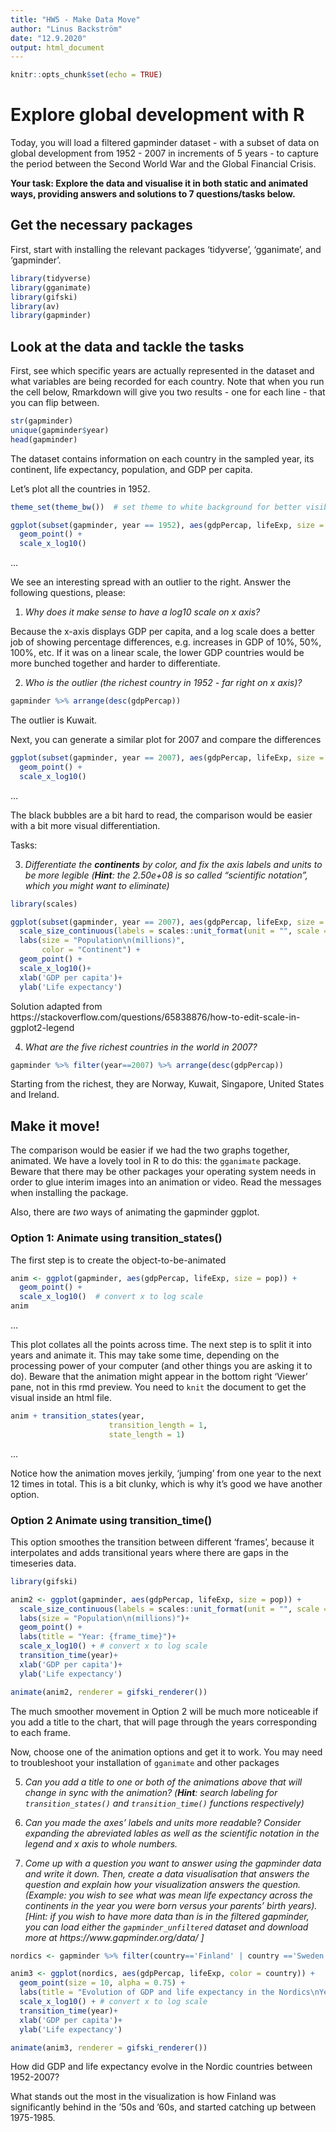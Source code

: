 ```yaml
---
title: "HW5 - Make Data Move"
author: "Linus Backström"
date: "12.9.2020"
output: html_document
---
```


```r
knitr::opts_chunk$set(echo = TRUE)
```

#  Explore global development with R
Today, you will load a filtered gapminder dataset -  with a subset of data on global development from 1952 - 2007 in increments of 5 years - to capture the period between the Second World War and the Global Financial Crisis. 

**Your task: Explore the data and visualise it in both static and animated ways, providing answers and solutions to 7 questions/tasks below.**

## Get the necessary packages
First, start with installing the relevant packages 'tidyverse', 'gganimate', and 'gapminder'.

```r
library(tidyverse)
library(gganimate)
library(gifski)
library(av)
library(gapminder)
```

## Look at the data and tackle the tasks
First, see which specific years are actually represented in the dataset and what variables are being recorded for each country. Note that when you run the cell below, Rmarkdown will give you two results - one for each line - that you can flip between.
```r
str(gapminder)
unique(gapminder$year)
head(gapminder)
```

The dataset contains information on each country in the sampled year, its continent, life expectancy, population, and GDP per capita.

Let's plot all the countries in 1952.
```r
theme_set(theme_bw())  # set theme to white background for better visibility

ggplot(subset(gapminder, year == 1952), aes(gdpPercap, lifeExp, size = pop)) +
  geom_point() +
  scale_x_log10() 
```

...

We see an interesting spread with an outlier to the right. Answer the following questions, please:


1. *Why does it make sense to have a log10 scale on x axis?*

  Because the x-axis displays GDP per capita, and a log scale does a better job
  of showing percentage differences, e.g. increases in GDP of 10%, 50%, 100%, etc.
  If it was on a linear scale, the lower GDP countries would be more bunched
  together and harder to differentiate.
  
2. *Who is the outlier (the richest country in 1952 - far right on x axis)?* 

```r
gapminder %>% arrange(desc(gdpPercap))
```

  The outlier is Kuwait.

Next, you can generate a similar plot for 2007 and compare the differences
```r
ggplot(subset(gapminder, year == 2007), aes(gdpPercap, lifeExp, size = pop)) +
  geom_point() +
  scale_x_log10() 
```

...

The black bubbles are a bit hard to read, the comparison would be easier with a bit more visual differentiation.

Tasks:

3. *Differentiate the **continents** by color, and fix the axis labels and units to be more legible (**Hint**: the 2.50e+08 is so called "scientific notation", which you might want to eliminate)*

```r
library(scales) 

ggplot(subset(gapminder, year == 2007), aes(gdpPercap, lifeExp, size = pop, color = continent)) +
  scale_size_continuous(labels = scales::unit_format(unit = "", scale = .000001)) +
  labs(size = "Population\n(millions)",
       color = "Continent") +
  geom_point() +
  scale_x_log10()+
  xlab('GDP per capita')+
  ylab('Life expectancy')
```

Solution adapted from https://stackoverflow.com/questions/65838876/how-to-edit-scale-in-ggplot2-legend

4. *What are the five richest countries in the world in 2007?*

```r
gapminder %>% filter(year==2007) %>% arrange(desc(gdpPercap))
```

Starting from the richest, they are Norway, Kuwait, Singapore, United States and Ireland.

##  Make it move!

The comparison would be easier if we had the two graphs together, animated. We have a lovely tool in R to do this: the `gganimate` package. Beware that there may be other packages your operating system needs in order to glue interim images into an animation or video. Read the messages when installing the package.

Also, there are *two* ways of animating the gapminder ggplot.

### Option 1: Animate using transition_states() 

The first step is to create the object-to-be-animated
```r
anim <- ggplot(gapminder, aes(gdpPercap, lifeExp, size = pop)) +
  geom_point() +
  scale_x_log10()  # convert x to log scale
anim
```

...

This plot collates all the points across time. The next step is to split it into years and animate it. This may take some time, depending on the processing power of your computer (and other things you are asking it to do). Beware that the animation might appear in the bottom right 'Viewer' pane, not in this rmd preview. You need to `knit` the document to get the visual inside an html file.

```r
anim + transition_states(year, 
                      transition_length = 1,
                      state_length = 1)

```
...

Notice how the animation moves jerkily, 'jumping' from one year to the next 12 times in total. This is a bit clunky, which is why it's good we have another option. 


### Option 2 Animate using transition_time()
This option smoothes the transition between different 'frames', because it interpolates and adds transitional years where there are gaps in the timeseries data.

```r
library(gifski)

anim2 <- ggplot(gapminder, aes(gdpPercap, lifeExp, size = pop)) +
  scale_size_continuous(labels = scales::unit_format(unit = "", scale = .000001)) +
  labs(size = "Population\n(millions)")+
  geom_point() +
  labs(title = "Year: {frame_time}")+
  scale_x_log10() + # convert x to log scale
  transition_time(year)+
  xlab('GDP per capita')+
  ylab('Life expectancy')

animate(anim2, renderer = gifski_renderer())
```

The much smoother movement in Option 2 will be much more noticeable if you add a title to the chart, that will page through the years corresponding to each frame.

Now, choose one of the animation options and get it to work. You may need to troubleshoot your installation of `gganimate` and other packages 


5. *Can you add a title to one or both of the animations above that will change* 
 *in sync with the animation?* *(**Hint**: search labeling for `transition_states()` and `transition_time()` functions respectively)*


6. *Can you made the axes' labels and units more readable? Consider expanding the abreviated lables as well as the scientific notation in the legend and x axis to whole numbers.*


7. *Come up with a question you want to answer using the gapminder data and write it down. Then, create a data visualisation that answers the question and explain how your visualization answers the question. (Example: you wish to see what was mean life expectancy across the continents in the year you were born versus your parents' birth years). [Hint: if you wish to have more data than is in the filtered gapminder, you can load either the `gapminder_unfiltered` dataset and download more at https://www.gapminder.org/data/ ]*


```r
nordics <- gapminder %>% filter(country=='Finland' | country =='Sweden' | country =='Denmark'| country =='Iceland' | country =='Norway')
```


```r
anim3 <- ggplot(nordics, aes(gdpPercap, lifeExp, color = country)) +
  geom_point(size = 10, alpha = 0.75) +
  labs(title = "Evolution of GDP and life expectancy in the Nordics\nYear: {frame_time}")+
  scale_x_log10() + # convert x to log scale
  transition_time(year)+
  xlab('GDP per capita')+
  ylab('Life expectancy')

animate(anim3, renderer = gifski_renderer())
```

How did GDP and life expectancy evolve in the Nordic countries between 1952-2007?

What stands out the most in the visualization is how Finland was significantly 
behind in the '50s and '60s, and started catching up between 1975-1985.